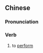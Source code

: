 ==Chinese==
{{zh-forms}}

===Pronunciation===
{{zh-pron
|m=zhǎnyǎn
|c=zin2 jin2,zin2 jin5
|mn=qz,xm,zz:tián-ián
|cat=v
}}

===Verb===
{{zh-verb}}

# to [[perform]] {{gloss|for the purposes of promotion or exhibition}}